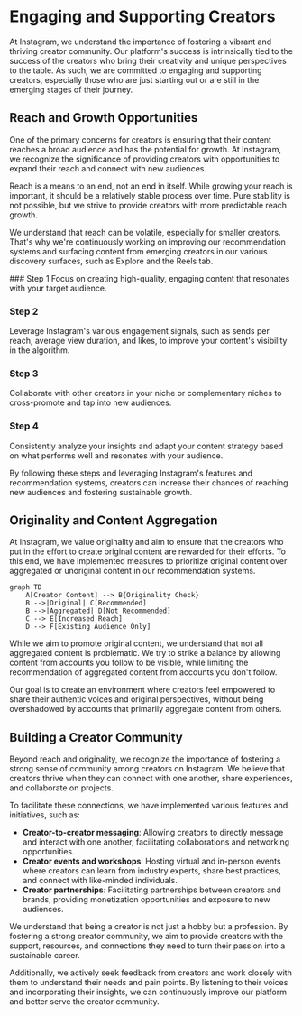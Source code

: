 
# Engaging and Supporting Creators

At Instagram, we understand the importance of fostering a vibrant and thriving creator community. Our platform's success is intrinsically tied to the success of the creators who bring their creativity and unique perspectives to the table. As such, we are committed to engaging and supporting creators, especially those who are just starting out or are still in the emerging stages of their journey.

## Reach and Growth Opportunities

One of the primary concerns for creators is ensuring that their content reaches a broad audience and has the potential for growth. At Instagram, we recognize the significance of providing creators with opportunities to expand their reach and connect with new audiences.

<Callout emoji="💡">
Reach is a means to an end, not an end in itself. While growing your reach is important, it should be a relatively stable process over time. Pure stability is not possible, but we strive to provide creators with more predictable reach growth.
</Callout>

We understand that reach can be volatile, especially for smaller creators. That's why we're continuously working on improving our recommendation systems and surfacing content from emerging creators in our various discovery surfaces, such as Explore and the Reels tab.

<Steps>
### Step 1
Focus on creating high-quality, engaging content that resonates with your target audience.

### Step 2
Leverage Instagram's various engagement signals, such as sends per reach, average view duration, and likes, to improve your content's visibility in the algorithm.

### Step 3
Collaborate with other creators in your niche or complementary niches to cross-promote and tap into new audiences.

### Step 4
Consistently analyze your insights and adapt your content strategy based on what performs well and resonates with your audience.
</Steps>

By following these steps and leveraging Instagram's features and recommendation systems, creators can increase their chances of reaching new audiences and fostering sustainable growth.

## Originality and Content Aggregation

At Instagram, we value originality and aim to ensure that the creators who put in the effort to create original content are rewarded for their efforts. To this end, we have implemented measures to prioritize original content over aggregated or unoriginal content in our recommendation systems.

```mermaid
graph TD
    A[Creator Content] --> B{Originality Check}
    B -->|Original| C[Recommended]
    B -->|Aggregated| D[Not Recommended]
    C --> E[Increased Reach]
    D --> F[Existing Audience Only]
```

<Callout emoji="⚠️">
While we aim to promote original content, we understand that not all aggregated content is problematic. We try to strike a balance by allowing content from accounts you follow to be visible, while limiting the recommendation of aggregated content from accounts you don't follow.
</Callout>

Our goal is to create an environment where creators feel empowered to share their authentic voices and original perspectives, without being overshadowed by accounts that primarily aggregate content from others.

## Building a Creator Community

Beyond reach and originality, we recognize the importance of fostering a strong sense of community among creators on Instagram. We believe that creators thrive when they can connect with one another, share experiences, and collaborate on projects.

To facilitate these connections, we have implemented various features and initiatives, such as:

- **Creator-to-creator messaging**: Allowing creators to directly message and interact with one another, facilitating collaborations and networking opportunities.
- **Creator events and workshops**: Hosting virtual and in-person events where creators can learn from industry experts, share best practices, and connect with like-minded individuals.
- **Creator partnerships**: Facilitating partnerships between creators and brands, providing monetization opportunities and exposure to new audiences.

<Callout emoji="🤝">
We understand that being a creator is not just a hobby but a profession. By fostering a strong creator community, we aim to provide creators with the support, resources, and connections they need to turn their passion into a sustainable career.
</Callout>

Additionally, we actively seek feedback from creators and work closely with them to understand their needs and pain points. By listening to their voices and incorporating their insights, we can continuously improve our platform and better serve the creator community.